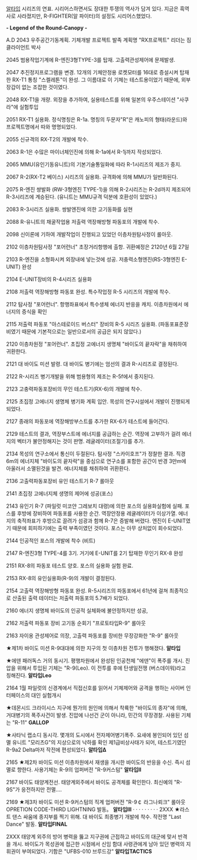 [[알타입]] 시리즈의 연표. 시리어스하면서도 장대한 투쟁의 역사가 담겨 있다. 지금은 흑역사로 사라졌지만, R-FIGHTER(알 파이터)의 설정도 시리어스했었다.

''' - Legend of the Round-Canopy -'''

A.D
2043
우주공간기동계획. 기체개발 프로젝트 발족
계획명 "RX프로젝트"
리더는 짐 클라이언트 박사

2045
범용작업기계에 R-엔진3형TYPE-3를 탑재. 고출력관성제어에 문제발생.

2047
추진정지프로그램을 변경. 12개의 기체안정용 로켓모터를 16대로 증설시켜 탑재한 RX-T1 통칭 "스켈레톤"이 완성. 그 이름대로 이 기체는 테스트용이었기 때문에, 외부장갑이 없는 조잡한 것이였다.

2048
RX-T1을 개량. 외장을 추가하여, 실용테스트를 위해 일본의 우주스테이션 "사쿠라"에 실험투입

2051
RX-T1 실용화. 정식명칭은 R-1a. 
명칭의 두문자"R"은 캐노피의 형태(라운드)와 프로젝트명에서 따와 명명되었다.

2055
신규격의 RX-T2의 개발에 착수.

2063
R-1은 수많은 마이너체인진에 의해 R-1a에서 R-1j까지 작성되었다.

2065
MMU(유인기동유니트)의 기본기술통일화에 따라 R-1시리즈의 제조가 중지.

2067
R-2(RX-T2 베이스) 시리즈의 실용화. 규격화에 의해 MMU가 일반화된다.

2075
R-엔진 쌍발화 (RW-3형엔진 TYPE-1)을 의해 R-2시리즈는 R-2d까지 제조되어 R-3시리즈에 계승된다. (유니트는 MMU규격 덕분에 호환성이 있었다.)

2083
R-3시리즈 실용화. 쌍발엔진에 의한 고기동화를 실현

2088
R-유니트의 채굴작업용 저출력 역장해방형 파동포의 개발에 착수.

2098
신이론에 기하여 개발작업이 진행되고 있었던 이층차원탐사정이 롤아웃.

2102
이층차원탐사정 "포어런너" 초장거리항행에 출항. 귀환예정은 2120년 6월 27일

2103
R-엔진을 소형화시켜 외장내에 넣는것에 성공. 저충력소형엔진(RS-3형엔진 E-UNIT) 완성

2104
E-UNIT장비의 R-4시리즈 실용화

2108
저출력 역장해방형 파동포 완성. 특수작업정 R-5 시리즈의 개발에 착수.

2112
탐사정 "포어런너". 항행좌표에서 특수생체 에너지 반응을 캐치. 이층차원에서 에너지의 증식을 확인

2115
저출력 파동포 "아스테로이드 버스터" 장비의 R-5 시리즈 실용화.
(파동포표준장비였기 때문에 기본적으로는 일반으로서의 공급은 되지 않았다.)

2120
이층차원정 "포어런너". 초집정 고에너지 생명체 "바이도의 끝자락"을 채취하여 귀환한다.

2121
대 바이도 미션 발령. 대 바이도 병기에는 엄선의 결과 R-시리즈로 결정된다.

2122
R-시리즈 병기개발을 위해 범용형의 제조는 R-5f에서 중지된다.

2123
고충력파동포장비의 무인 테스트기(RX-6)의 개발에 착수.

2125
초집정 고에너지 생명체 병기화 계획 입안. 목성의 연구시설에서 개발이 진행되게 되었다.

2127
종래의 파동포에 역장해방부스트를 추가한 RX-6가 테스트에 들어간다.

2129
테스트의 결과, 역장부스트에 에너지를 공급하는 순간. 역장에 고부하가 걸려 에너지의 벡터가 불안정해지는 것이 판명. 레귤레이터(조절기)를 추가.

2134
목성의 연구소에서 통신이 두절된다.
탐사정 "스카이호프"가 정찰한 결과. 직경 6m의 에너지체 "바이도의 끝자락"을 중심으로 연구소를 포함한 공간이 반경 3만m에 아울러서 소멸된것을 발견. 에너지체를 채취하여 귀환환다.

2136
고출력파동포장비 유인 테스트기 R-7 롤아웃

2141
초집정 고에너지체 생명의 제어에 성공(포스)

2143
유인기 R-7 (파일럿 미코얀 그레보치 대령)에 의한 포스의 실용화실험에 실패. 포스를 후방에 장비하여 파동포를 사용한 순간. 역장안정용 레귤레이터가 이상가열. 에너지의 축적좌표가 후방으로 끌려가 섬광과 함께 R-7은 증발해 버렸다. 엔진이 E-UNIT였기 때문에 회피하기에는 출력 부족이였던 것이다.
포스는 아무 상처없이 회수되었다.

2144 	
인공적인 포스의 개발에 착수 (비트)

2147 	
R-엔진3형 TYPE-4를 3기. 거기에 E-UNIT를 2기 탑재한 무인기 RX-8 완성

2151 	
RX-8의 파동포 테스트 양호. 포스의 실용화 실험 완료.

2153 	
RX-8의 유인실용화(R-9)의 개발이 결정된다.

2154 	
고출력 역장해방형 파동포 완성.
R-5시리즈의 파동포에서 61년에 걸쳐 최종적으로 산출된 출력 테이터는 저출력 파동포의 5.7배가 되었다.

2160
에너지 생명체 바이도의 인공적 실체화에 불안정하지만 성공,

2162 	
저출력 파동포 장비 고기동 순회기 "프로토타입R-9" 롤아웃

2163 	
자이옹 관성제어로 의장, 고출력 파동포를 장비한 무장강화한 "R-9" 롤아웃

★제1차 바이도 미션
R-9대대에 의한 지구의 첫 이층차원 전투가 행해졌다.
'''알타입'''

★에덴 패러독스
거의 동시기. 평행차원에서 완성된 인공천체 "에덴"이 폭주를 개시.
진압을 위해서 투입된 기체는 "R-9(Leo). 
이 전투를 후에 탄생일전쟁 (버스데이워)라고 칭해진다.
'''알타입Leo'''

2164
1월 
파일럿의 신경계에서 직접신호를 읽어서 기체제어와 공격을 행하는 사이버 인터페이스의 대인 실험개시

★데몬시드 크라이시스
지구에 뭔가의 원인에 의해서 착륙한 "바이도의 종자"에 의해, 거대병기의 폭주사건이 발생. 진압에 나선건 군이 아니라, 민간의 무장경찰. 사용된 기체는 "R-11"
'''GALLOP'''

★사타닉 랩소디
동시각. 몇개의 도시에서 전자제어병기폭주.
요새에 봉인되어 있던 섬멸 유니트 "모리츠G"의 지상으로의 낙하를 확인
제1급비상사태가 되어, 테스트기였던 R-9a2 Delta마저 작전에 편성되었다.
'''알타입Δ'''

2165
★제2차 바이도 미션
이층차원에서 재생을 개시한 바이도의 반응을 수신. 즉시 섬멸로 향한다.
사용기체는 R-9의 업퍼버전 "R-9커스텀"
'''알타입Ⅱ'''

2167
바이도 태양계전선. 태양계외주에서 바이도 공격체를 확인한다. 최신예의 "R-9S"가 응전하지만 전멸….

2169
★제3차 바이도 미션
R-9커스텀의 직계 업퍼버전 "R-9￠ 라그나뢰크" 롤아웃
OPRETION CODE-THIRD LIGHTNING 발동。
'''알타입Ⅲ'''
·
·
·
·
·
·
·
·
·
2XXX
★라스트 댄스
싸움에 종지부를 찍기 위해. 대 바이도 최종병기 개발에 착수.
작전명 "Last Dance" 발동.
'''알타입FINAL'''


2XXX
태양계 외주의 방어 병력을 뚫고 지구권에 근접하고 바이도의 대군에 맞서 반격을 개시. 바이도가 목성권에 접근한 시점에서 신임 함대 사령관에게 남아 있던 병력의 지휘권이 부여되었다. 기함은 "UFBS-010 브루드강"
'''알타입TACTICS'''
